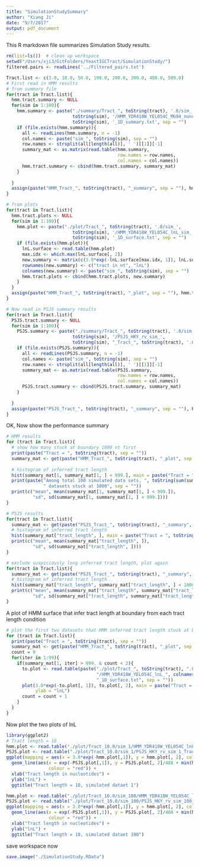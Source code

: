 ```yaml
---
title: "SimulationStudySummary"
author: "Xiang Ji"
date: "9/7/2017"
output: pdf_document
---
```


This R markdown file summarizes Simulation Study results. 

```r
rm(list=ls())  # clean up workspace
setwd("/Users/xji3/GitFolders/YeastIGCTract/SimulationStudy/")
filtered.pairs <- readLines('../Filtered_pairs.txt')

Tract.list <- c(3.0, 10.0, 50.0, 100.0, 200.0, 300.0, 400.0, 500.0)
# First read in HMM results
# from summary file
for(tract in Tract.list){
  hmm.tract.summary <- NULL
  for(sim in 1:100){
    hmm.summary <- paste("./summary/Tract_", toString(tract), '.0/sim_', 
                         toString(sim), '/HMM_YDR418W_YEL054C_MG94_nonclock_sim_',
                         toString(sim), '_1D_summary.txt', sep = "")
    if (file.exists(hmm.summary)){
      all <- readLines(hmm.summary, n = -1)
      col.names <- paste("sim_", toString(sim), sep = "")
      row.names <- strsplit(all[length(all)], ' ')[[1]][-1]
      summary_mat <- as.matrix(read.table(hmm.summary, 
                                          row.names = row.names, 
                                          col.names = col.names))
      hmm.tract.summary <- cbind(hmm.tract.summary, summary_mat)     
    }
    
  }
  assign(paste("HMM_Tract_", toString(tract), "_summary", sep = ""), hmm.tract.summary)
}

# from plots
for(tract in Tract.list){
  hmm.tract.plots <- NULL
  for(sim in 1:100){
    hmm.plot <- paste("./plot/Tract_", toString(tract), '.0/sim_', 
                         toString(sim), '/HMM_YDR418W_YEL054C_lnL_sim_',
                         toString(sim), '_1D_surface.txt', sep = "")
    if (file.exists(hmm.plot)){
      lnL.surface <- read.table(hmm.plot)
      max.idx <- which.max(lnL.surface[, 2])
      new.summary <- matrix(c(3.0*exp(-lnL.surface[max.idx, 1]), lnL.surface[max.idx, 2]), 2, 1)
      rownames(new.summary) <- c("tract in nt", "lnL")
      colnames(new.summary) <- paste("sim_", toString(sim), sep = "")
      hmm.tract.plots <- cbind(hmm.tract.plots, new.summary)     
    }
  }
  assign(paste("HMM_Tract_", toString(tract), "_plot", sep = ""), hmm.tract.plots)
}

# Now read in PSJS summary results
for(tract in Tract.list){
  PSJS.tract.summary <- NULL
  for(sim in 1:100){
    PSJS.summary <- paste("./summary/Tract_", toString(tract), '.0/sim_', 
                         toString(sim), '/PSJS_HKY_rv_sim_',
                         toString(sim), "_Tract_", toString(tract), '.0_summary.txt', sep = "")
    if (file.exists(PSJS.summary)){
      all <- readLines(PSJS.summary, n = -1)
      col.names <- paste("sim_", toString(sim), sep = "")
      row.names <- strsplit(all[length(all)], ' ')[[1]][-1]
      summary_mat <- as.matrix(read.table(PSJS.summary, 
                                          row.names = row.names, 
                                          col.names = col.names))
      PSJS.tract.summary <- cbind(PSJS.tract.summary, summary_mat)     
    }
    
  }
  assign(paste("PSJS_Tract_", toString(tract), "_summary", sep = ""), PSJS.tract.summary)
}
```

OK, Now show the performance summary

```r
# HMM results
for (tract in Tract.list){
  # show how many stuck at boundary 1000 nt first
  print(paste("Tract = ", toString(tract), sep = ""))
  summary_mat <- get(paste("HMM_Tract_", toString(tract), "_plot", sep = ""))
  
  # histogram of inferred tract length
  hist(summary_mat[1, summary_mat[1, ] < 999.], main = paste("Tract = ", toString(tract), sep = ""))
  print(paste("Among total 100 simulated data sets, ", toString(sum(summary_mat[1, ] > 999)), 
              " datasets stuck at 1000", sep = ""))
  print(c("mean", mean(summary_mat[1, summary_mat[1, ] < 999.]), 
          "sd", sd(summary_mat[1, summary_mat[1, ] < 999.])))
}

# PSJS results
for(tract in Tract.list){
  summary_mat <- get(paste("PSJS_Tract_", toString(tract), "_summary", sep = ""))
  # histogram of inferred tract length
  hist(summary_mat["tract_length", ], main = paste("Tract = ", toString(tract), sep = ""))
  print(c("mean", mean(summary_mat["tract_length", ]), 
          "sd", sd(summary_mat["tract_length", ])))  
}

# exclude suspiciously long inferred tract length, plot again
for(tract in Tract.list){
  summary_mat <- get(paste("PSJS_Tract_", toString(tract), "_summary", sep = ""))
  # histogram of inferred tract length
  hist(summary_mat["tract_length", summary_mat["tract_length", ] < 1000.0], main = paste("Tract = ", toString(tract), sep = ""))
  print(c("mean", mean(summary_mat["tract_length", summary_mat["tract_length", ] < 1000.0]), 
          "sd", sd(summary_mat["tract_length", summary_mat["tract_length", ] < 1000.0])))  
}
```

A plot of HMM surface that infer tract length at boundary from each tract length condition

```r
# plot the first two datasets that HMM inferred tract length stuck at boundary of 1000.0 
for (tract in Tract.list){
  print(paste("Tract = ", toString(tract), sep = ""))
  summary_mat <- get(paste("HMM_Tract_", toString(tract), "_plot", sep = ""))
  count = 0
  for(iter in 1:99){
    if(summary_mat[1, iter] > 999. & count < 2){
      to.plot <- read.table(paste("./plot/Tract_", toString(tract), ".0/", colnames(summary_mat)[iter], 
                                  "/HMM_YDR418W_YEL054C_lnL_", colnames(summary_mat)[iter],
                                  "_1D_surface.txt", sep = ""))
      plot(3.0*exp(-to.plot[, 1]), to.plot[, 2], main = paste("Tract = ", toString(tract), " ",colnames(summary_mat)[iter], sep = "" ), type = "l", xlab = "tract length in nucleotides", 
           ylab = "lnL")
      count = count + 1
    }
  }
}

```

Now plot the two plots of lnL
```r
library(ggplot2)
# Tract length = 10
hmm.plot <- read.table("./plot/Tract_10.0/sim_1/HMM_YDR418W_YEL054C_lnL_sim_1_1D_surface.txt")
PSJS.plot <- read.table("./plot/Tract_10.0/sim_1/PSJS_HKY_rv_sim_1_Tract_10.0_lnL_1D_surface.txt")
ggplot(mapping = aes(x = 3.0*exp(-hmm.plot[,1]), y = hmm.plot[, 2], colour = "blue")) + geom_line() +
  geom_line(aes(x = exp(-PSJS.plot[,1]), y = PSJS.plot[, 2]/488 + min(hmm.plot[, 2]) - min(PSJS.plot[, 2]/488),
                colour = "red")) +
  xlab("Tract length in nucleotides") + 
  ylab("lnL") + 
  ggtitle("Tract length = 10, simulated dataet 1")

hmm.plot <- read.table("./plot/Tract_10.0/sim_100/HMM_YDR418W_YEL054C_lnL_sim_100_1D_surface.txt")
PSJS.plot <- read.table("./plot/Tract_10.0/sim_100/PSJS_HKY_rv_sim_100_Tract_10.0_lnL_1D_surface.txt")
ggplot(mapping = aes(x = 3.0*exp(-hmm.plot[,1]), y = hmm.plot[, 2], colour = "blue")) + geom_line() +
  geom_line(aes(x = exp(-PSJS.plot[,1]), y = PSJS.plot[, 2]/488 + min(hmm.plot[, 2]) - min(PSJS.plot[, 2]/488),
                colour = "red")) +
  xlab("Tract length in nucleotides") + 
  ylab("lnL") + 
  ggtitle("Tract length = 10, simulated dataet 100")
```
save workspace now

```r
save.image("./SimulationStudy.RData")
```